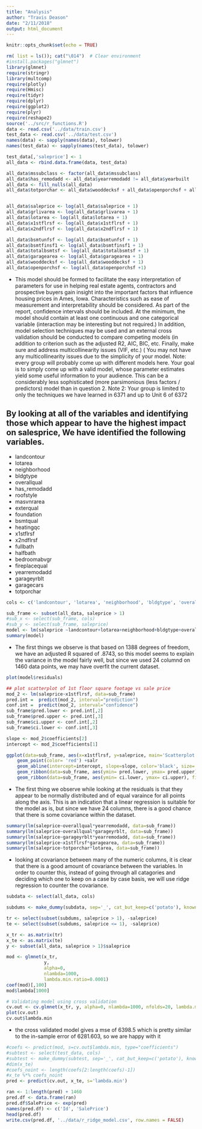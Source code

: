```yaml
---
title: "Analysis"
author: "Travis Deason"
date: "2/11/2018"
output: html_document
---
```


```r
knitr::opts_chunk$set(echo = TRUE)
```

```r
rm( list = ls()); cat("\014")  # Clear environment
#install.packages("glmnet")
library(glmnet)
require(stringr)
library(multcomp)
require(plotly)
require(Hmisc)
require(tidyr)
require(dplyr)
require(ggplot2)
require(plyr)
require(reshape2)
source('../src/r_functions.R')
data <- read.csv('../data/train.csv')
test_data <- read.csv('../data/test.csv')
names(data) <- sapply(names(data), tolower)
names(test_data) <- sapply(names(test_data), tolower)
```

```r

test_data[,'saleprice'] <- 1
all_data <- rbind.data.frame(data, test_data)

all_data$mssubclass <- factor(all_data$mssubclass)
all_data$has_remodadd <- all_data$yearremodadd != all_data$yearbuilt
all_data <- fill_nulls(all_data)
all_data$totporchar <- all_data$wooddecksf + all_data$openporchsf + all_data$enclosedporch + all_data$x3ssnporch + all_data$screenporch


all_data$saleprice <- log(all_data$saleprice + 1)
all_data$grlivarea <- log(all_data$grlivarea + 1)
all_data$lotarea <- log(all_data$lotarea + 1)
all_data$x1stflrsf <- log(all_data$x1stflrsf + 1)
all_data$x2ndflrsf <- log(all_data$x2ndflrsf + 1)

all_data$bsmtunfsf <- log(all_data$bsmtunfsf + 1)
all_data$bsmtfinsf1 <- log(all_data$bsmtfinsf1 + 1)
all_data$totalbsmtsf <- log(all_data$totalbsmtsf + 1)
all_data$garagearea <- log(all_data$garagearea + 1)
all_data$wooddecksf <- log(all_data$wooddecksf + 1)
all_data$openporchsf <- log(all_data$openporchsf +1)
```



* This model should be formed to facilitate the easy interpretation of parameters for use in helping real estate agents, contractors and prospective buyers gain insight into the important factors that influence housing prices in Ames, Iowa.  Characteristics such as ease of measurement and interpretability should be considered.  As part of the report, confidence intervals should be included.  At the minimum, the model should contain at least one continuous and one categorical variable (interaction may be interesting but not required.)  In addition, model selection techniques may be used and an external cross validation should be conducted to compare competing models (in addition to criterion such as the adjusted R2, AIC, BIC, etc.  Finally, make sure and address multicollinearity issues (VIF, etc.) ( You may not have any multicollinearity issues due to the simplicity of your model.   Note: every group will probably come up with different models here.  Your goal is to simply come up with a valid model, whose parameter estimates yield some useful information to your audience.  This can be a considerably less sophisticated (more parsimonious (less factors / predictors) model than in question 2.    Note 2: Your group is limited to only the techniques we have learned in 6371 and up to Unit 6 of 6372

## By looking at all of the variables and identifying those which appear to have the highest impact on salesprice, We have identified the following variables.

* landcontour
* lotarea
* neighborhood
* bldgtype
* overallqual
* has_remodadd
* roofstyle
* masvnrarea
* exterqual
* foundation
* bsmtqual
* heatingqc
* x1stflrsf
* x2ndflrsf
* fullbath
* halfbath
* bedroomabvgr
* fireplacequal
* yearremodadd
* garageyrblt
* garagecars
* totporchar

```r
cols <- c('landcontour', 'lotarea', 'neighborhood', 'bldgtype', 'overallqual', 'has_remodadd', 'roofstyle', 'masvnrarea', 'masvnrarea_isNA', 'exterqual', 'foundation', 'bsmtqual', 'heatingqc', 'x1stflrsf', 'x2ndflrsf', 'fullbath', 'halfbath', 'bedroomabvgr', 'fireplacequ', 'yearremodadd', 'garageyrblt', 'garageyrblt_isNA', 'garagecars', 'totporchar', 'saleprice')

sub_frame <- subset(all_data, saleprice > 1)
#sub_x <- select(sub_frame, cols)
#sub_y <- select(sub_frame, saleprice)
model <- lm(saleprice ~landcontour+lotarea+neighborhood+bldgtype+overallqual+roofstyle+exterqual+foundation+bsmtqual+heatingqc+x1stflrsf+x2ndflrsf+fullbath+halfbath+bedroomabvgr+fireplacequ+yearremodadd+garageyrblt+garageyrblt_isNA+garagecars+totporchar, data=sub_frame)
summary(model)
```


* The first things we observe is that based on 1388 degrees of freedom, we have an adjusted R squared of .8743, so this model seems to explain the variance in the model fairly well, but since we used 24 columnd on 1460 data points, we may have overfit the current dataset.

```r
plot(model$residuals)

## plot scatterplot of 1st floor square footage vs sale price
mod_2 <- lm(saleprice~x1stflrsf, data=sub_frame)
pred.int =  predict(mod_2, interval="prediction")
conf.int =  predict(mod_2, interval="confidence")
sub_frame$pred.lower <- pred.int[,2]
sub_frame$pred.upper <- pred.int[,3]
sub_frame$ci.upper <- conf.int[,2]
sub_frame$ci.lower <- conf.int[,3]

slope <- mod_2$coefficients[2]
intercept <- mod_2$coefficients[1]

ggplot(data=sub_frame, aes(x=x1stflrsf, y=saleprice, main='Scatterplot of 1st floor square footage vs saleprice')) + 
    geom_point(color= 'red') +salr
    geom_abline(intercept=intercept, slope=slope, color='black', size=.2) +
    geom_ribbon(data=sub_frame, aes(ymin= pred.lower, ymax= pred.upper), fill = "blue", alpha = 0.2) +
    geom_ribbon(data=sub_frame, aes(ymin= ci.lower, ymax= ci.upper), fill = "violet", alpha = 0.3)
```

* The first thing we observe while looking at the residuals is that they appear to be normally distributed and of equal varaince for all points along the axis.  This is an indication that a linear regression is suitable for the model as is, but since we have 24 columns, there is a good chance that there is some covariance within the dataset.


```r
summary(lm(saleprice~overallqual*yearremodadd, data=sub_frame))
summary(lm(saleprice~overallqual*garageyrblt, data=sub_frame))
summary(lm(saleprice~garageyrblt*yearremodadd, data=sub_frame))
summary(lm(saleprice~x1stflrsf*garagearea, data=sub_frame))
summary(lm(saleprice~totporchar*lotarea, data=sub_frame))

```


* looking at covariance between many of the numeric columns, it is clear that there is a good amount of covariance between the variables.  In order to counter this, instead of going through all catagories and deciding which one to keep on a case by case basis, we will use ridge regression to counter the covariance.


```r
subdata <- select(all_data, cols)

subdums <- make_dummy(subdata, sep='_', cat_but_keep=c('potato'), known_cats=c('swiss'))

tr <- select(subset(subdums, saleprice > 1), -saleprice)
te <- select(subset(subdums, saleprice <= 1), -saleprice)

x_tr <- as.matrix(tr)
x_te <- as.matrix(te)
y <- subset(all_data, saleprice > 1)$saleprice

mod <- glmnet(x_tr,
              y,
              alpha=0,
              nlambda=1000,
              lambda.min.ratio=0.0001)
coef(mod)[,100]
mod$lambda[1000]
```
```r
# Validating model using cross validation
cv.out <- cv.glmnet(x_tr, y, alpha=0, nlambda=1000, nfolds=20, lambda.min.ratio=0.0001)
plot(cv.out)
cv.out$lambda.min
```

* the cross validated model gives a mse of 6398.5 which is pretty similar to the in-sample error of 6281.603, so we are happy with it



```r
#coefs <- predict(mod, s=cv.out$lambda.min, type="coefficients")
#subtest <- select(test_data, cols)
#subtest <- make_dummy(subtest, sep='_', cat_but_keep=c('potato'), known_cats=c('swiss'))
#dim(x_te)
#coefs_noint <- length(coefs[2:length(coefs)-1])
#x_te %*% coefs_noint
pred <- predict(cv.out, x_te, s='lambda.min')

ran <- 1:length(pred) + 1460
pred.df <- data.frame(ran)
pred.df$SalePrice <- exp(pred)
names(pred.df) <- c('Id', 'SalePrice')
head(pred.df)
write.csv(pred.df, '../data/r_ridge_model.csv', row.names = FALSE)
```

